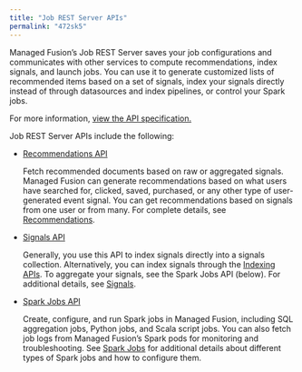 ```yaml
---
title: "Job REST Server APIs"
permalink: "472sk5"
---
```


Managed Fusion’s Job REST Server saves your job configurations and communicates with other services to compute recommendations, index signals, and launch jobs.
You can use it to generate customized lists of recommended items based on a set of signals, index your signals directly instead of through datasources and index pipelines, or control your Spark jobs.

For more information, [view the API specification.](?open-api=true)

Job REST Server APIs include the following:

* [Recommendations API](/managed-fusion/5.9/i8l7no/recommendations-api)

  Fetch recommended documents based on raw or aggregated signals.
  Managed Fusion can generate recommendations based on what users have searched for, clicked, saved, purchased, or any other type of user-generated event signal.
  You can get recommendations based on signals from one user or from many.
  For complete details, see [Recommendations](/managed-fusion/5.9/k90ww9/recommendations).
* [Signals API](/managed-fusion/5.9/qkr054/signals-api)

  Generally, you use this API to index signals directly into a signals collection.
  Alternatively, you can index signals through the [Indexing APIs](/managed-fusion/5.9/25joat/indexing-ap-is).
  To aggregate your signals, see the Spark Jobs API (below).
  For additional details, see [Signals](/managed-fusion/5.9/t154hp/signals).
* [Spark Jobs API](/managed-fusion/5.9/bwbw71/spark-jobs-api)

  Create, configure, and run Spark jobs in Managed Fusion, including SQL aggregation jobs, Python jobs, and Scala script jobs.
  You can also fetch job logs from Managed Fusion’s Spark pods for monitoring and troubleshooting.
  See [Spark Jobs](/managed-fusion/5.9/2ma2g9/spark-jobs) for additional details about different types of Spark jobs and how to configure them.